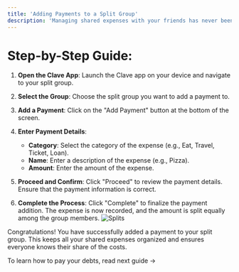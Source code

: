 ```yaml
---
title: 'Adding Payments to a Split Group'
description: 'Managing shared expenses with your friends has never been easier. Here’s how you can add payments to your split group using the Clave app:'
---
```


# Step-by-Step Guide:

1. **Open the Clave App**:
   Launch the Clave app on your device and navigate to your split group.

2. **Select the Group**:
   Choose the split group you want to add a payment to.


3. **Add a Payment**:
   Click on the "Add Payment" button at the bottom of the screen.

4. **Enter Payment Details**:
   - **Category**: Select the category of the expense (e.g., Eat, Travel, Ticket, Loan).
   - **Name**: Enter a description of the expense (e.g., Pizza).
   - **Amount**: Enter the amount of the expense.

5. **Proceed and Confirm**:
   Click "Proceed" to review the payment details. Ensure that the payment information is correct.


7. **Complete the Process**:
   Click "Complete" to finalize the payment addition. The expense is now recorded, and the amount is split equally among the group members.
   ![Splits](images/split2.png) 

Congratulations! You have successfully added a payment to your split group. This keeps all your shared expenses organized and ensures everyone knows their share of the costs.

To learn how to pay your debts, read next guide ->